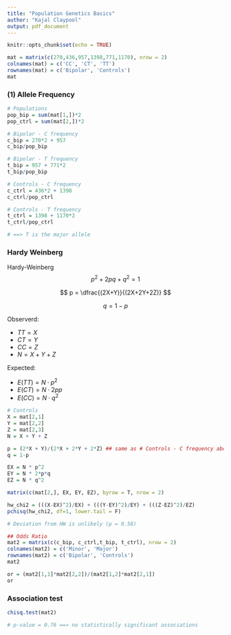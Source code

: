 ```yaml
---
title: "Population Genetics Basics"
author: "Kajal Claypool"
output: pdf_document
---
```


```r
knitr::opts_chunk$set(echo = TRUE)
```

```r

mat = matrix(c(270,436,957,1398,771,1170), nrow = 2)
colnames(mat) = c('CC', 'CT', 'TT')
rownames(mat) = c('Bipolar', 'Controls')
mat
```


### (1) Allele Frequency
```r
# Populations
pop_bip = sum(mat[1,])*2
pop_ctrl = sum(mat[2,])*2

# Bipolar - C frequency
c_bip = 270*2 + 957
c_bip/pop_bip

# Bipolar - T frequency
t_bip = 957 + 771*2
t_bip/pop_bip

# Controls - C frequency
c_ctrl = 436*2 + 1398
c_ctrl/pop_ctrl

# Controls - T frequency
t_ctrl = 1398 + 1170*2
t_ctrl/pop_ctrl

# ==> T is the major allele

```

### Hardy Weinberg

Hardy-Weinberg
$$ p^2 + 2pq + q^2 = 1$$

$$ p = \dfrac{(2X+Y)}{(2X+2Y+2Z)} $$

$$ q = 1-p$$

Observerd:

 - $TT = X$
 - $CT = Y$
 - $CC = Z$
 - $N = X+Y+Z$
 

Expected:

 - $E(TT) = N \cdot p^2$
 - $E(CT) = N \cdot 2pp$
 - $E(CC) = N \cdot q^2$



```r
# Controls
X = mat[2,1]
Y = mat[2,2]
Z = mat[2,3]
N = X + Y + Z

p = (2*X + Y)/(2*X + 2*Y + 2*Z) ## same as # Controls - C frequency above
q = 1-p

EX = N * p^2
EY = N * 2*p*q
EZ = N * q^2

matrix(c(mat[2,], EX, EY, EZ), byrow = T, nrow = 2)

hw_chi2 = (((X-EX)^2)/EX) + (((Y-EY)^2)/EY) + (((Z-EZ)^2)/EZ)
pchisq(hw_chi2, df=1, lower.tail = F)

# Deviation from HW is unlikely (p = 0.58)
```
```r
## Odds Ratio
mat2 = matrix(c(c_bip, c_ctrl,t_bip, t_ctrl), nrow = 2)
colnames(mat2) = c('Minor', 'Major')
rownames(mat2) = c('Bipolar', 'Controls')
mat2

or = (mat2[1,1]*mat2[2,2])/(mat2[1,2]*mat2[2,1])
or
```

### Association test

```r
chisq.test(mat2)

# p-value = 0.76 ==> no statistically significant associations
```